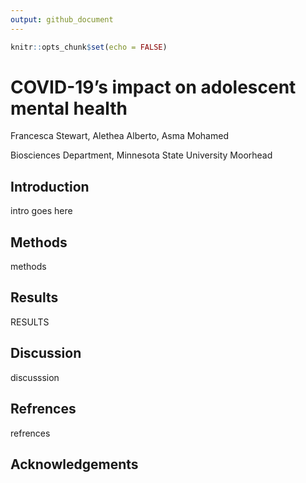 ```yaml
---
output: github_document
---
```


```r
knitr::opts_chunk$set(echo = FALSE)
```

# COVID-19's impact on adolescent mental health

Francesca Stewart, Alethea Alberto, Asma Mohamed

Biosciences Department, Minnesota State University Moorhead

## Introduction

intro goes here

## Methods

methods

## Results

RESULTS

## Discussion

discusssion

## Refrences

refrences

## Acknowledgements 
